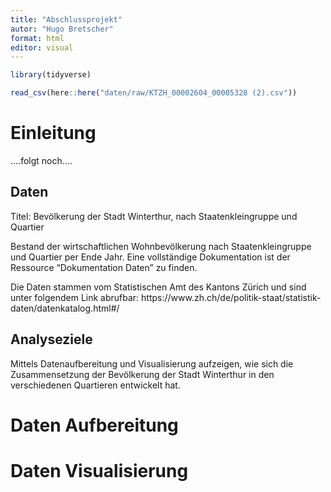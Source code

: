 ```yaml
---
title: "Abschlussprojekt"
autor: "Hugo Bretscher"
format: html
editor: visual
---
```


```r
library(tidyverse)
```

```r
read_csv(here::here("daten/raw/KTZH_00002604_00005328 (2).csv"))
```

# Einleitung

....folgt noch....

## Daten

Titel: Bevölkerung der Stadt Winterthur, nach Staatenkleingruppe und Quartier

Bestand der wirtschaftlichen Wohnbevölkerung nach Staatenkleingruppe und Quartier per Ende Jahr. Eine vollständige Dokumentation ist der Ressource "Dokumentation Daten" zu finden.

Die Daten stammen vom Statistischen Amt des Kantons Zürich und sind unter folgendem Link abrufbar: https://www.zh.ch/de/politik-staat/statistik-daten/datenkatalog.html#/

## Analyseziele

Mittels Datenaufbereitung und Visualisierung aufzeigen, wie sich die Zusammensetzung der Bevölkerung der Stadt Winterthur in den verschiedenen Quartieren entwickelt hat.

# Daten Aufbereitung

# Daten Visualisierung

